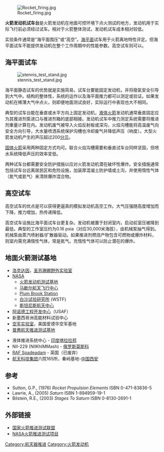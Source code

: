 [[File:Rocket_firing.jpg|thumb]]

'''火箭发动机试车台'''是火箭发动机在地面可控环境下点火测试的地方，发动机用于实际飞行前必须经过试车。相对于火箭整体测试，发动机试车成本相对较低。

实验条件通常是“海平面围压”或“高空”。[[海平面|海平面]]试车用于火箭离地特性评定。但海平面试车不能提供发动机在整个工作周期中的性能参数。高空试车则可以。 

== 海平面试车 ==

[[File:stennis_test_stand.jpg|thumb]]

海平面静态试车的优势就是实施简易。试车台要能固定发动机，并将廢氣安全引导到大气中。结构的整体性，系统的运作以及海平面推力都可以测定或验证。如果发动机在稀薄大气中点火，则即便地面测试良好，实际运行中表现也大不相同。

典型的试车台能在垂直或水平方向上固定发动机，[[液体火箭|液体火箭]]发动机通常垂直固定应为其推进剂泵进口与推进剂箱的底部相接。发动机试车中推力测定系统需要将推进剂重量计算在内。发动机废气被导入火焰反射板或深沟，火焰沟槽能将高温废气向安全方向引导，大水量喷洒系统保护沟槽也冷却废气并降低声压（响度）。大型火箭发动机产生的声压超过200[[分贝|分贝]]。

[[固体火箭|固体火箭]]采用两种固定方式均可。联合火焰沟槽需要和垂直试车台同样坚固，但喷水系统降低声压的效率变低。

两种试车台都需要安全防护措施以应对火箭发动机潜在破坏性爆炸。安全措施通常包括试车台远离居民区和危险设施，加装厚混凝土防护墙或土沟，并使用惰性气体（氮气或氦气）来清除爆炸混合物。

== 高空试车 ==

高空试车的优点是可以获得更逼真的模拟发动机高空工作。大气压强随高度增加而下降，推力增加，热传递降低。

高空试车设施比海平面试车台更复杂。发动机被置于封闭室内，启动前室压被降到最低。典型的工作室压约为0.16 psia（对应30,000米海拔），由机械泵抽气得到。机械泵由蒸汽喷射器/扩散器驱动。如果推进剂燃烧产物包含可燃物或爆炸材料，则室内需充满惰性气体，常是氮气。充惰性气体可以防止潜在的爆炸。

== 地面火箭测试基地 ==
{{Expand list|date=August 2009}}

* [[洛克达因|洛克达因]]，[[圣苏珊娜野外实验室|圣苏珊娜野外实验室]]
* [[NASA|NASA]]
** [[火箭发动机测试基地|火箭发动机测试基地]]
** [[马歇尔航天飞行中心|马歇尔航天飞行中心]]
** [[Plum_Brook_Station|Plum Brook Station]] 
** [[白沙试验研究所|白沙试验研究所]] (WSTF) 
** [[斯坦尼斯航天中心|斯坦尼斯航天中心]] 
* [[阿诺德工程开发中心|阿诺德工程开发中心]]（USAF）
* 新墨西哥洲高能材料试验中心
* [[空军实验室|空军实验室]]，美国爱德华空军基地
* [[普惠航天推进测试基地|普惠航天推进测试基地]]

* 液体推进系统中心 - [[印度|印度]][[喀拉拉邦|喀拉拉邦]]
* NII-229 (NIIKhIMMash) - [[俄罗斯|俄罗斯]][[莫斯科|莫斯科]]
* [[RAF_Spadeadam|RAF Spadeadam]] - 英国（已废弃）
* [[中国航天科技集团|航天科技集团]]六院165所，秦岭基地-[[中国|中国]][[西安|西安]]

== 参考 ==

* Sutton, G.P., (1976) ''Rocket Propulsion Elements'' ISBN 0-471-83836-5
* Lawrie, A., (2005) ''Saturn'' ISBN 1-894959-19-1
* Bilstein, R.E., (2003) ''Stages To Saturn'' ISBN 0-8130-2691-1

== 外部链接 ==

* [https://web.archive.org/web/20110719085231/https://rockettest.ssc.nasa.gov/nrpta/ 国家火箭推进测试联盟]
* [https://web.archive.org/web/20060928213421/https://rockettest.ssc.nasa.gov/ NASA火箭推进测试项目]

[[Category:航天器推进|Category:航天器推进]]
[[Category:火箭发动机|Category:火箭发动机]]